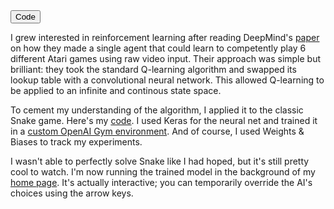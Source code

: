 
<ProjectLayout title="AI Snake">

<ButtonGroup>
  <Button icon="code" href="https://github.com/Xyzrr/rl-snake">
    Code
  </Button>
</ButtonGroup>

I grew interested in reinforcement learning after reading DeepMind's [paper](https://www.cs.toronto.edu/~vmnih/docs/dqn.pdf) on how they made a single agent that could learn to competently play 6 different Atari games using raw video input. Their approach was simple but brilliant: they took the standard Q-learning algorithm and swapped its lookup table with a convolutional neural network. This allowed Q-learning to be applied to an infinite and continous state space.

To cement my understanding of the algorithm, I applied it to the classic Snake game. Here's my [code](https://github.com/Xyzrr/rl-snake). I used Keras for the neural net and trained it in a [custom OpenAI Gym environment](https://github.com/Xyzrr/rl-snake/blob/master/gym_snake/envs/snake_env.py). And of course, I used Weights & Biases to track my experiments.

I wasn't able to perfectly solve Snake like I had hoped, but it's still pretty cool to watch. I'm now running the trained model in the background of my [home page](https://johnqian.com). It's actually interactive; you can temporarily override the AI's choices using the arrow keys.

</ProjectLayout>
